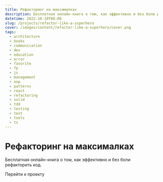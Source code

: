 ```yaml
---
title: Рефакторинг на максималках
description: Бесплатная онлайн-книга о том, как эффективно и без боли рефакторить код.
datetime: 2022-10-10T08:00
slug: /projects/refactor-like-a-superhero
cover: /images/content/refactor-like-a-superhero/cover.png
tags:
  - architecture
  - books
  - communication
  - dev
  - education
  - error
  - favorite
  - fp
  - js
  - management
  - oop
  - patterns
  - react
  - refactoring
  - solid
  - tdd
  - testing
  - text
  - tools
  - ts
---
```


# Рефакторинг на максималках

Бесплатная онлайн-книга о том, как эффективно и без боли рефакторить код.

<Redirect to="https://github.com/bespoyasov/refactor-like-a-superhero-online-book">
  Перейти к проекту
</Redirect>
